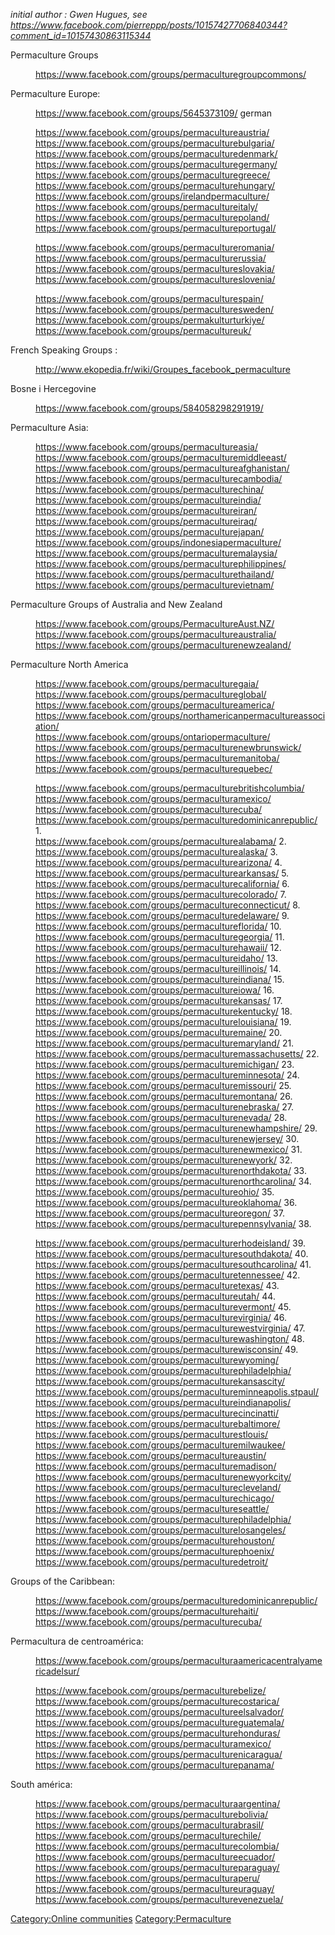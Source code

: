 ''initial author : Gwen Hugues, see https://www.facebook.com/pierreppp/posts/10157427706840344?comment_id=10157430863115344
''

Permaculture Groups 

: https://www.facebook.com/groups/permaculturegroupcommons/

Permaculture Europe:

: https://www.facebook.com/groups/5645373109/ german

: https://www.facebook.com/groups/permacultureaustria/ 
: https://www.facebook.com/groups/permaculturebulgaria/ 
: https://www.facebook.com/groups/permaculturedenmark/ 
: https://www.facebook.com/groups/permaculturegermany/ 
: https://www.facebook.com/groups/permaculturegreece/ 
: https://www.facebook.com/groups/permaculturehungary/ 
: https://www.facebook.com/groups/irelandpermaculture/ 
: https://www.facebook.com/groups/permacultureitaly/ 
: https://www.facebook.com/groups/permaculturepoland/ 
: https://www.facebook.com/groups/permacultureportugal/

: https://www.facebook.com/groups/permacultureromania/ 
: https://www.facebook.com/groups/permaculturerussia/ 
: https://www.facebook.com/groups/permacultureslovakia/ 
: https://www.facebook.com/groups/permacultureslovenia/ 

: https://www.facebook.com/groups/permaculturespain/ 
: https://www.facebook.com/groups/permaculturesweden/ 
: https://www.facebook.com/groups/permakulturturkiye/ 
: https://www.facebook.com/groups/permacultureuk/ 



French Speaking Groups :

: http://www.ekopedia.fr/wiki/Groupes_facebook_permaculture

Bosne i Hercegovine

: https://www.facebook.com/groups/584058298291919/ 


Permaculture Asia: 

: https://www.facebook.com/groups/permacultureasia/ 
: https://www.facebook.com/groups/permaculturemiddleeast/ 
: https://www.facebook.com/groups/permacultureafghanistan/ 
: https://www.facebook.com/groups/permaculturecambodia/ 
: https://www.facebook.com/groups/permaculturechina/ 
: https://www.facebook.com/groups/permacultureindia/ 
: https://www.facebook.com/groups/permacultureiran/ 
: https://www.facebook.com/groups/permacultureiraq/ 
: https://www.facebook.com/groups/permaculturejapan/ 
: https://www.facebook.com/groups/indonesiapermaculture/ 
: https://www.facebook.com/groups/permaculturemalaysia/ 
: https://www.facebook.com/groups/permaculturephilippines/ 
: https://www.facebook.com/groups/permaculturethailand/ 
: https://www.facebook.com/groups/permaculturevietnam/ 
Permaculture Groups of Australia and New Zealand 
: https://www.facebook.com/groups/PermacultureAust.NZ/ 
: https://www.facebook.com/groups/permacultureaustralia/ 
: https://www.facebook.com/groups/permaculturenewzealand/ 
Permaculture North America

: https://www.facebook.com/groups/permaculturegaia/ 
: https://www.facebook.com/groups/permacultureglobal/ 
: https://www.facebook.com/groups/permacultureamerica/ 
: https://www.facebook.com/groups/northamericanpermacultureassociation/ 
: https://www.facebook.com/groups/ontariopermaculture/ 
: https://www.facebook.com/groups/permaculturenewbrunswick/ 
: https://www.facebook.com/groups/permaculturemanitoba/ 
: https://www.facebook.com/groups/permaculturequebec/ 

: https://www.facebook.com/groups/permaculturebritishcolumbia/ 
: https://www.facebook.com/groups/permaculturamexico/ 
: https://www.facebook.com/groups/permaculturecuba/ 
: https://www.facebook.com/groups/permaculturedominicanrepublic/ 1. 
: https://www.facebook.com/groups/permaculturealabama/ 2. 
: https://www.facebook.com/groups/permaculturealaska/ 3. 
: https://www.facebook.com/groups/permaculturearizona/ 4. 
: https://www.facebook.com/groups/permaculturearkansas/ 5. 
: https://www.facebook.com/groups/permaculturecalifornia/ 6. 
: https://www.facebook.com/groups/permaculturecolorado/ 7. 
: https://www.facebook.com/groups/permacultureconnecticut/ 8. 
: https://www.facebook.com/groups/permaculturedelaware/ 9. 
: https://www.facebook.com/groups/permacultureflorida/ 10. 
: https://www.facebook.com/groups/permaculturegeorgia/ 11. 
: https://www.facebook.com/groups/permaculturehawaii/ 12. 
: https://www.facebook.com/groups/permacultureidaho/ 13. 
: https://www.facebook.com/groups/permacultureillinois/ 14. 
: https://www.facebook.com/groups/permacultureindiana/ 15. 
: https://www.facebook.com/groups/permacultureiowa/ 16. 
: https://www.facebook.com/groups/permaculturekansas/ 17. 
: https://www.facebook.com/groups/permaculturekentucky/ 18. 
: https://www.facebook.com/groups/permaculturelouisiana/ 19. 
: https://www.facebook.com/groups/permaculturemaine/ 20. 
: https://www.facebook.com/groups/permaculturemaryland/ 21. 
: https://www.facebook.com/groups/permaculturemassachusetts/ 22. 
: https://www.facebook.com/groups/permaculturemichigan/ 23. 
: https://www.facebook.com/groups/permacultureminnesota/ 24. 
: https://www.facebook.com/groups/permaculturemissouri/ 25. 
: https://www.facebook.com/groups/permaculturemontana/ 26. 
: https://www.facebook.com/groups/permaculturenebraska/ 27. 
: https://www.facebook.com/groups/permaculturenevada/ 28. 
: https://www.facebook.com/groups/permaculturenewhampshire/ 29. 
: https://www.facebook.com/groups/permaculturenewjersey/ 30. 
: https://www.facebook.com/groups/permaculturenewmexico/ 31. 
: https://www.facebook.com/groups/permaculturenewyork/ 32. 
: https://www.facebook.com/groups/permaculturenorthdakota/ 33. 
: https://www.facebook.com/groups/permaculturenorthcarolina/ 34. 
: https://www.facebook.com/groups/permacultureohio/ 35. 
: https://www.facebook.com/groups/permacultureoklahoma/ 36. 
: https://www.facebook.com/groups/permacultureoregon/ 37. 
: https://www.facebook.com/groups/permaculturepennsylvania/ 38.

: https://www.facebook.com/groups/permaculturerhodeisland/ 39. 
: https://www.facebook.com/groups/permaculturesouthdakota/ 40. 
: https://www.facebook.com/groups/permaculturesouthcarolina/ 41. 
: https://www.facebook.com/groups/permaculturetennessee/ 42. 
: https://www.facebook.com/groups/permaculturetexas/ 43. 
: https://www.facebook.com/groups/permacultureutah/ 44. 
: https://www.facebook.com/groups/permaculturevermont/ 45. 
: https://www.facebook.com/groups/permaculturevirginia/ 46. 
: https://www.facebook.com/groups/permaculturewestvirginia/ 47. 
: https://www.facebook.com/groups/permaculturewashington/ 48. 
: https://www.facebook.com/groups/permaculturewisconsin/ 49. 
: https://www.facebook.com/groups/permaculturewyoming/ 
: https://www.facebook.com/groups/permaculturephiladelphia/ 
: https://www.facebook.com/groups/permaculturekansascity/ 
: https://www.facebook.com/groups/permacultureminneapolis.stpaul/ 
: https://www.facebook.com/groups/permacultureindianapolis/ 
: https://www.facebook.com/groups/permaculturecincinatti/ 
: https://www.facebook.com/groups/permaculturebaltimore/ 
: https://www.facebook.com/groups/permaculturestlouis/ 
: https://www.facebook.com/groups/permaculturemilwaukee/ 
: https://www.facebook.com/groups/permacultureaustin/ 
: https://www.facebook.com/groups/permaculturemadison/ 
: https://www.facebook.com/groups/permaculturenewyorkcity/ 
: https://www.facebook.com/groups/permaculturecleveland/ 
: https://www.facebook.com/groups/permaculturechicago/ 
: https://www.facebook.com/groups/permacultureseattle/ 
: https://www.facebook.com/groups/permaculturephiladelphia/ 
: https://www.facebook.com/groups/permaculturelosangeles/ 
: https://www.facebook.com/groups/permaculturehouston/ 
: https://www.facebook.com/groups/permaculturephoenix/ 
: https://www.facebook.com/groups/permaculturedetroit/

Groups of the Caribbean: 

: https://www.facebook.com/groups/permaculturedominicanrepublic/ 
: https://www.facebook.com/groups/permaculturehaiti/ 
: https://www.facebook.com/groups/permaculturecuba/ 
Permacultura de centroamérica: 
: https://www.facebook.com/groups/permaculturaamericacentralyamericadelsur/ 

: https://www.facebook.com/groups/permaculturebelize/ 
: https://www.facebook.com/groups/permaculturecostarica/ 
: https://www.facebook.com/groups/permacultureelsalvador/ 
: https://www.facebook.com/groups/permacultureguatemala/ 
: https://www.facebook.com/groups/permaculturehonduras/ 
: https://www.facebook.com/groups/permaculturamexico/ 
: https://www.facebook.com/groups/permaculturenicaragua/ 
: https://www.facebook.com/groups/permaculturepanama/ 
South américa: 

: https://www.facebook.com/groups/permaculturaargentina/ 
: https://www.facebook.com/groups/permaculturebolivia/ 
: https://www.facebook.com/groups/permaculturabrasil/ 
: https://www.facebook.com/groups/permaculturechile/ 
: https://www.facebook.com/groups/permaculturecolombia/ 
: https://www.facebook.com/groups/permacultureecuador/ 
: https://www.facebook.com/groups/permacultureparaguay/ 
: https://www.facebook.com/groups/permaculturaperu/ 
: https://www.facebook.com/groups/permacultureuraguay/ 
: https://www.facebook.com/groups/permaculturevenezuela/


[[Category:Online communities]]
[[Category:Permaculture]]
